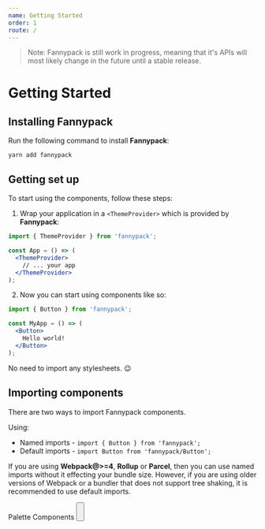 ```yaml
---
name: Getting Started
order: 1
route: /
---
```




> Note: Fannypack is still work in progress, meaning that it's APIs will most likely change in the future until a stable release.

# Getting Started

## Installing Fannypack

Run the following command to install **Fannypack**:

```curl
yarn add fannypack
```

## Getting set up

To start using the components, follow these steps:

1. Wrap your application in a `<ThemeProvider>` which is provided by **Fannypack**:

```jsx
import { ThemeProvider } from 'fannypack';

const App = () => (
  <ThemeProvider>
    // ... your app
  </ThemeProvider>
);
```

2. Now you can start using components like so:

```jsx
import { Button } from 'fannypack';

const MyApp = () => (
  <Button>
    Hello world!
  </Button>
);
```

No need to import any stylesheets. 😉

## Importing components

There are two ways to import Fannypack components.

Using:

- Named imports - `import { Button } from 'fannypack';`
- Default imports - `import Button from 'fannypack/Button';`

If you are using **Webpack@>=4**, **Rollup** or **Parcel**, then you can use named imports without it effecting your bundle size. However, if you are using older versions of Webpack or a bundler that does not support tree shaking, it is recommended to use default imports.

<div>
  <Heading use="h4">Palette</Heading>
  <Columns>
    <Column>
      <ComponentButton title="Palette">
        <Palette />
      </ComponentButton>
    </Column>
    <Column />
    <Column />
  </Columns>
  <Heading use="h4">Components</Heading>
  <Columns>
    <Column>
      <ComponentButton title="Alert">
        <Alert />
      </ComponentButton>
    </Column>
    <Column>
      <ComponentButton title="Avatar">
        <Avatar />
      </ComponentButton>
    </Column>
    <Column>
      <ComponentButton title="Button">
        <Button />
      </ComponentButton>
    </Column>
    <Column>
      <ComponentButton title="Card">
        <Card />
      </ComponentButton>
    </Column>
    <Column>
      <ComponentButton title="Dialog">
        <Dialog />
      </ComponentButton>
    </Column>
    <Column>
      <ComponentButton title="DialogModal">
        <DialogModal />
      </ComponentButton>
    </Column>
    <Column>
      <ComponentButton title="Divider">
        <Divider />
      </ComponentButton>
    </Column>
    <Column>
    <ComponentButton title="Icon">
        <Icon />
      </ComponentButton>
    </Column>
    <Column>
    <ComponentButton title="Image">
        <Image />
      </ComponentButton>
    </Column>
    <Column>
      <ComponentButton title="Navigation">
        <Navigation />
      </ComponentButton>
    </Column>
    <Column>
      <ComponentButton title="Popover">
        <Popover />
      </ComponentButton>
    </Column>
    <Column>
      <ComponentButton title="Ratings">
        <Ratings />
      </ComponentButton>
    </Column>
    <Column>
      <ComponentButton title="Spinner">
        <Spinner />
      </ComponentButton>
    </Column>
    <Column>
      <ComponentButton title="Table">
        <Table />
      </ComponentButton>
    </Column>
    <Column>
      <ComponentButton title="Tabs">
        <Tabs />
      </ComponentButton>
    </Column>
    <Column>
      <ComponentButton title="Tag">
        <Tag />
      </ComponentButton>
    </Column>
    <Column>
      <ComponentButton title="Tooltip">
        <Tooltip />
      </ComponentButton>
    </Column>
    <Column />
  </Columns>
</div>
